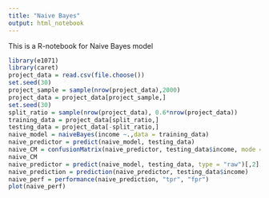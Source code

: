 ```yaml
---
title: "Naive Bayes"
output: html_notebook
---
```


This is a R-notebook for Naive Bayes model

```r
library(e1071)
library(caret)
project_data = read.csv(file.choose())
set.seed(30)
project_sample = sample(nrow(project_data),2000)
project_data = project_data[project_sample,]
set.seed(30)
split_ratio = sample(nrow(project_data), 0.6*nrow(project_data))
training_data = project_data[split_ratio,]
testing_data = project_data[-split_ratio,]
naive_model = naiveBayes(income ~.,data = training_data)
naive_predictor = predict(naive_model, testing_data)
naive_CM = confusionMatrix(naive_predictor, testing_data$income, mode = "everything")
naive_CM
naive_predictor = predict(naive_model, testing_data, type = "raw")[,2]
naive_prediction = prediction(naive_predictor, testing_data$income)
naive_perf = performance(naive_prediction, "tpr", "fpr")
plot(naive_perf)
```